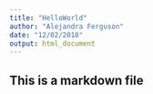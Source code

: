```yaml
---
title: "HelloWorld"
author: "Alejandra Ferguson"
date: "12/02/2018"
output: html_document
---
```

## This is a markdown file
